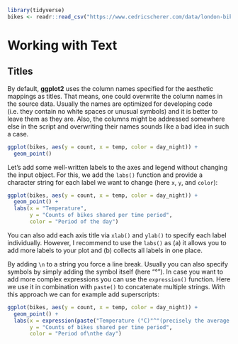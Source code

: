 ```r
library(tidyverse)
bikes <- readr::read_csv("https://www.cedricscherer.com/data/london-bikes.csv", col_types = "Dcfffilllddddfc")
```

# Working with Text {#text}

## Titles

By default, **ggplot2** uses the column names specified for the aesthetic mappings as titles. That means, one could overwrite the column names in the source data. Usually the names are optimized for developing code (i.e. they contain no white spaces or unusual symbols) and it is better to leave them as they are. Also, the columns might be addressed somewhere else in the script and overwriting their names sounds like a bad idea in such a case.

```r
ggplot(bikes, aes(y = count, x = temp, color = day_night)) + 
  geom_point()
```

Let's add some well-written labels to the axes and legend without changing the input object. For this, we add the `labs()` function and provide a character string for each label we want to change (here `x`, `y`, and `color`):

```r
ggplot(bikes, aes(y = count, x = temp, color = day_night)) + 
  geom_point() +
  labs(x = "Temperature", 
       y = "Counts of bikes shared per time period",
       color = "Period of the day")
```

You can also add each axis title via `xlab()` and `ylab()` to specify each label individually. However, I recommend to use the `labs()` as (a) it allows you to add more labels to your plot and (b) collects all labels in one place.

By adding `\n` to a string you force a line break. Usually you can also specify symbols by simply adding the symbol itself (here "°"). In case you want to add more complex expressions you can use the `expression()` function. Here we use it in combination with `paste()` to concatenate multiple strings. With this approach we can for example add superscripts:

```r
ggplot(bikes, aes(y = count, x = temp, color = day_night)) + 
  geom_point() +
  labs(x = expression(paste("Temperature (°C)"^"(precisely the average air temperature)")),
       y = "Counts of bikes shared per time period",
       color = "Period of\nthe day")
```
